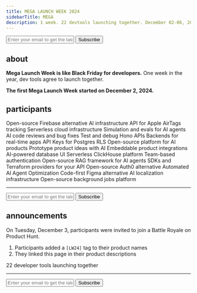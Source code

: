 ```yaml
---
title: MEGA LAUNCH WEEK 2024
sidebarTitle: MEGA
description: 1 week. 22 devtools launching together. December 02-06, 2024.
---
```


<form
  action="https://buttondown.com/api/emails/embed-subscribe/launchweek.dev"
  method="post"
  target="popupwindow"
  onsubmit="window.open('https://buttondown.com/launchweek.dev', 'popupwindow')"
  class="embeddable-buttondown-form"
>
  <input
    type="email"
    name="email"
    placeholder="Enter your email to get the latest updates"
    id="bd-email"
  />
  <input type="submit" value="Subscribe" />
</form>

## about

**Mega Launch Week is like Black Friday for developers.** One week in the year, dev tools agree to launch together.

**The first Mega Launch Week started on December 2, 2024.**

<CardGroup cols={2}>
  <Card
    title="Watch on GitHub"
    icon="github"
    href="https://git.new/lw"
    horizontal
  ></Card>
  <Card
    title="Follow on X"
    icon="x-twitter"
    href="https://x.com/launchweekdev"
    horizontal
  ></Card>
</CardGroup>

## participants

<CardGroup cols={2}>
  <Card title="Supabase" href="https://supabase.com" horizontal>
      Open-source Firebase alternative
  </Card>

<Card title="Pinecone" href="https://www.pinecone.io/" horizontal>
  AI infrastructure
</Card>

<Card title="AirPinpoint" href="https://airpinpoint.com/" horizontal>
  API for Apple AirTags tracking
</Card>

<Card title="Beam.cloud" href="https://beam.cloud/" horizontal>
  Serverless cloud infrastructure
</Card>

<Card title="Coval" href="https://coval.dev/" horizontal>
  Simulation and evals for AI agents
</Card>

<Card title="Ellipsis" href="https://ellipsis.dev/" horizontal>
  AI code reviews and bug fixes
</Card>

<Card title="Fiberplane" href="https://fiberplane.com/" horizontal>
  Test and debug Hono APIs
</Card>

<Card title="Jamsocket" href="https://jamsocket.com/" horizontal>
  Backends for real-time apps
</Card>

<Card title="KeyHippo" href="https://www.keyhippo.com/" horizontal>
  API Keys for Postgres RLS
</Card>

<Card title="Laminar" href="https://www.lmnr.ai/" horizontal>
  Open-source platform for AI products
</Card>

<Card title="Magic Patterns" href="https://magicpatterns.com/" horizontal>
  Prototype product ideas with AI
</Card>

<Card title="OpenInt" href="https://openint.dev/" horizontal>
  Embeddable product integrations
</Card>

<Card title="Outerbase" href="https://outerbase.com/" horizontal>
  AI-powered database UI
</Card>

<Card title="Propel" href="https://www.propeldata.com/" horizontal>
  Serverless ClickHouse platform
</Card>

<Card title="PropelAuth" href="https://www.propelauth.com/" horizontal>
  Team-based authentication
</Card>

<Card title="Quivr" href="https://quivr.com/" horizontal>
  Open-source RAG framework for AI agents
</Card>

<Card title="Speakeasy" href="https://speakeasy.com/" horizontal>
  SDKs and Terraform providers for your API
</Card>

<Card title="Stack Auth" href="https://stack-auth.com/" horizontal>
  Open-source Auth0 alternative
</Card>

<Card title="Synth" href="https://www.usesynth.ai/" horizontal>
  Automated AI Agent Optimization
</Card>

<Card title="Tempo Labs" href="https://tempolabs.ai/" horizontal>
  Code-first Figma alternative
</Card>

<Card title="Replexica" href="https://replexica.com/" horizontal>
  AI localization infrastructure
</Card>

<Card title="Trigger.dev" href="https://trigger.dev/" horizontal>
  Open-source background jobs platform
</Card>

</CardGroup>

---

<form
  action="https://buttondown.com/api/emails/embed-subscribe/launchweek.dev"
  method="post"
  target="popupwindow"
  onsubmit="window.open('https://buttondown.com/launchweek.dev', 'popupwindow')"
  class="embeddable-buttondown-form"
>
  <input
    type="email"
    name="email"
    placeholder="Enter your email to get the latest updates"
    id="bd-email"
  />
  <input type="submit" value="Subscribe" />
</form>

## announcements

On Tuesday, December 3, participants were invited to join a Battle Royale on Product Hunt.

1. Participants added a `[LW24]` tag to their product names
2. They linked this page in their product descriptions

<Card title="Battle Royale on Product Hunt" href="https://lweek.dev/2024/meow" icon="product-hunt">
    22 developer tools launching together
</Card>

<Tabs>
  <Tab title="Mon">
      <Card title="AirPinpoint lowered its prices" href="https://airpinpoint.com/en/launch-week/day1" horizontal></Card>
      <Card title="Beam released its vLLM engine" href="https://www.beam.cloud/blog/vllm" horizontal></Card>
      <Card title="Coval introduced sentiment analysis" href="https://x.com/covaldev/status/1863729108301086969" horizontal></Card>
      <Card title="Ellipsis launched Reactive Workflows" href="https://x.com/ellipsis_dev/status/1863625558313095396" horizontal></Card>
      <Card title="Fiberplane now supports static code analysis" href="https://fiberplane.com/blog/code-analysis/" horizontal></Card>
      <Card title="Jamsocket introduced Y-Sweet Storage" href="https://x.com/JamsocketHQ/status/1863589701765960122" horizontal></Card>
      <Card title="KeyHippo launched a Postgres auth extension" href="https://x.com/d4r5c2/status/1863616483924033891" horizontal></Card>
      <Card title="Laminar introduced Flow" href="https://x.com/skull8888888888/status/1863661536180572412" horizontal></Card>
      <Card title="Magic Patterns introduced their generative UI canvas" href="https://x.com/Teddarific/status/1863615075183206449" horizontal></Card>
      <Card title="OpenInt just launched" href="https://openint.dev/launch-week/introducing-openint/" horizontal></Card>
      <Card title="Outerbase launched Boards" href="https://www.outerbase.com/blog/all-a-board/" horizontal></Card>
      <Card title="Pinecone introduced Cascading Retrieval" href="https://www.pinecone.io/blog/cascading-retrieval/" horizontal></Card>
      <Card title="Propel now ingests data from Amazon Firehose streams" href="https://x.com/PropelDataCloud/status/1863609202213781623" horizontal></Card>
      <Card title="PropelAuth introduced User Impersonation Approval Flows" href="https://www.propelauth.com/post/user-impersonation-approval-flows" horizontal></Card>
      <Card title="Quivr is now SOC2 compliant" href="https://www.quivr.com/blog/quivr-is-soc2-compliant" horizontal></Card>
      <Card title="Replexica now does instant translations in CI/CD" href="https://x.com/vrcprl/status/1863600226352947686" horizontal></Card>
      <Card title="Speakeasy released API contract test generation" href="https://www.speakeasy.com/post/release-contract-testing" horizontal></Card>
      <Card title="Stack Auth launched all-in-one Docker containers" href="https://docs.stack-auth.com/others/self-host" horizontal></Card>
      <Card title="Supabase released its AI Assistant v2" href="https://supabase.com/blog/supabase-ai-assistant-v2" horizontal></Card>
      <Card title="Synth introduced Failure Mode Edits" href="https://x.com/UseSynth/status/1863800106744770752" horizontal></Card>
      <Card title="Tempo Labs introduced one-click deployments" href="https://www.tempolabs.ai/blog/one-click-deployments-in-tempo" horizontal></Card>
      <Card title="Trigger.⁠dev announced Realtime GA" href="https://trigger.dev/launchweek/0/realtime" horizontal></Card>
  </Tab>
  <Tab title="Tue">
      <Card title="AirPinpoint introduced Geofences" href="https://airpinpoint.com/en/launch-week/day2" horizontal></Card>
      <Card title="Beam released a realtime API to stream websocket responses" href="https://www.beam.cloud/blog/realtime" horizontal></Card>
      <Card title="Coval launched a tool call evaluation" href="https://x.com/covaldev/status/1864136977056190738" horizontal></Card>
      <Card title="Ellipsis launched Reactive Workflows" href="https://x.com/ellipsis_dev/status/1863625558313095396" horizontal></Card>
      <Card title="Fiberplane now supports tracing Cloudflare Service Bindings" href="https://fiberplane.com/blog/introducing-tracing-for-cloudflare-service-bindings-with-fiberplane/" horizontal></Card>
      <Card title="Jamsocket launched the create-y-sweet-app command line tool" href="https://x.com/JamsocketHQ/status/1863946488297996416" horizontal></Card>
      <Card title="KeyHippo launched Audit Log Forwarding" href="https://x.com/keyhippo/status/1864018012237623616" horizontal></Card>
      <Card title="Laminar introduced Evaluations" href="https://www.lmnr.ai/blog/2024-12-03-evals" horizontal></Card>
      <Card title="Magic Patterns introduced their Figma integration" href="https://x.com/alexdanilo99/status/1864006357764264337" horizontal></Card>
      <Card title="OpenInt introduced @OpenInt/Connect" href="https://openint.dev/launch-week/introducing-openint-connect/" horizontal></Card>
      <Card title="Outerbase introduced Power Ups" href="https://www.outerbase.com/blog/supercharge-your-database-with-power-ups/" horizontal></Card>
      <Card title="Pinecone announced expanded inference capabilities" href="https://www.pinecone.io/blog/integrated-inference/" horizontal></Card>
      <Card title="Propel introduced new UI components" href="https://x.com/PropelDataCloud/status/1863968975467741427" horizontal></Card>
      <Card title="PropelAuth announced an official Terraform provider" href="https://www.propelauth.com/post/terraform-provider" horizontal></Card>
      <Card title="Quivr launched MegaParse" href="https://www.quivr.com/blog/quivr-made-an-open-source-document-parsing-tool" horizontal></Card>
      <Card title="Replexica now supports all major file formats" href="https://x.com/vrcprl/status/1863976102915629536" horizontal></Card>
      <Card title="Speakeasy now supports generating SDKs with webhooks support" href="https://www.speakeasy.com/post/release-webhooks-support" horizontal></Card>
      <Card title="Stack Auth announced team invitation management" horizontal></Card>
      <Card title="Supabase updated Edge Functions with more features" href="https://supabase.com/blog/edge-functions-background-tasks-websockets" horizontal></Card>
      <Card title="Synth launched Base Algorithm" href="https://x.com/UseSynth/status/1864192606454075528" horizontal></Card>
      <Card title="Tempo Labs introduced Realtime Multiplayer Editing" href="https://www.tempolabs.ai/blog/multiplayer" horizontal></Card>
      <Card title="Trigger.⁠dev announced Build Extensions" href="https://trigger.dev/launchweek/0/build-extensions" horizontal></Card>
  </Tab>
  <Tab title="Wed">
      <Card title="AirPinpoint introduced Live Sharing Links" href="https://airpinpoint.com/en/launch-week/day3" horizontal></Card>
      <Card title="Beam launched an agent framework built for concurrency and sync" href="https://www.beam.cloud/blog/beam-bots" horizontal></Card>
      <Card title="Fiberplane released a file tree view for your API routes" href="https://fiberplane.com/blog/file-tree-view-for-routes/" horizontal></Card>
      <Card title="Jamsocket released an end-to-end collaboration demo" href="https://x.com/JamsocketHQ/status/1864384293272789392" horizontal></Card>
      <Card title="KeyHippo launched Key Expiry Notifications" href="https://x.com/keyhippo/status/1864344929348276271" horizontal></Card>
      <Card title="Laminar launched Semantic Retrieval" href="https://www.lmnr.ai/blog/2024-12-04-semantic-retrieval" horizontal></Card>
      <Card title="Magic Patterns enabled zero-prompt code editing" href="https://x.com/alexdanilo99/status/1864306203914035376" horizontal></Card>
      <Card title="OpenInt launched Sync" href="https://openint.dev/launch-week/openint-sync-simplify-data-synchronization/" horizontal></Card>
      <Card title="Outerbase open-sourced Outerbase Studio" href="https://www.outerbase.com/blog/outerbase-studio-open-source-database-management/" horizontal></Card>
      <Card title="Pinecone introduced its new reranking model" href="https://www.pinecone.io/blog/pinecone-rerank-v0-announcement/" horizontal></Card>
      <Card title="Propel now ingests data from Segment" href="https://x.com/PropelDataCloud/status/1864340450917929396" horizontal></Card>
      <Card title="PropelAuth updated their email templates" href="https://www.propelauth.com/post/email-template-updates" horizontal></Card>
      <Card title="Quivr launched its Knowledge Management System" href="https://www.quivr.com/blog/quivrs-new-knowledge-management-system" horizontal></Card>
      <Card title="Replexica updated its dashboard with more features" href="https://x.com/vrcprl/status/1864334503654908010" horizontal></Card>
      <Card title="Speakeasy refreshed their docs" href="https://www.speakeasy.com/post/release-speakeasy-docs" horizontal></Card>
      <Card title="Stack Auth announced password-hash-based user imports" href="https://docs.stack-auth.com/sdk" horizontal></Card>
      <Card title="Supabase introduced Supabase Cron" href="https://supabase.com/blog/supabase-cron" horizontal></Card>
      <Card title="Synth announced Analysis Pause and Rollback" href="https://x.com/UseSynth/status/1864579450115125567" horizontal></Card>
      <Card title="Tempo Labs launched an AI Copilot for Product Managers" href="https://www.tempolabs.ai/blog/tempo-ai-copilot-for-product-managers" horizontal></Card>
      <Card title="Trigger.⁠dev now trigger background jobs from your frontend" href="https://trigger.dev/launchweek/0/trigger-from-frontend" horizontal></Card>
  </Tab>
  <Tab title="Thu">
      <Card title="AirPinpoint introduced Location History" href="https://airpinpoint.com/en/launch-week/day4" horizontal></Card>
      <Card title="Beam released its Javascript SDK" href="https://www.beam.cloud/blog/node-sdk" horizontal></Card>
      <Card title="Coval launched Test Set Graphs" href="https://www.linkedin.com/posts/covaldev_launchweek-activity-7270562261696409602-bbEt/" horizontal></Card>
      <Card title="Fiberplane now supports OpenAPI" href="https://fiberplane.com/blog/announcing-openapi-support/" horizontal></Card>
      <Card title="Jamsocket demoed a Notion-style editing experience with Y-Sweet" href="https://x.com/JamsocketHQ/status/1864671204084256977" horizontal></Card>
      <Card title="KeyHippo introduced Generated User Impersonation" href="https://x.com/keyhippo/status/1864734832808595923" horizontal></Card>
      <Card title="Laminar launched Labeling Queues" href="https://www.lmnr.ai/blog/2024-12-05-labeling-queues" horizontal></Card>
      <Card title="Magic Patterns introduced Custom presets" href="https://x.com/alexdanilo99/status/1864747186657071281" horizontal></Card>
      <Card title="OpenInt launched OpenSDKs — Typesafe SDKs with auth proxy for any API" href="https://openint.dev/launch-week/introducing-opensdks/" horizontal></Card>
      <Card title="Outerbase released Data Masking" href="https://www.outerbase.com/blog/data-masking-for-safety-compliance/" horizontal></Card>
      <Card title="Pinecone introduced Enhanced Security and Access Controls" href="https://www.pinecone.io/blog/strengthening-security-and-control/" horizontal></Card>
      <Card title="Propel released an open-source Data Grid React Component" href="https://x.com/PropelDataCloud/status/1864693769716814226" horizontal></Card>
      <Card title="PropelAuth launched End-User Audit Logs" href="https://www.propelauth.com/post/end-user-audit-logs" horizontal></Card>
      <Card title="Quivr introduced a new vision" href="https://www.quivr.com/blog/quivrs-latest-pivot-vision" horizontal></Card>
      <Card title="Replexica launched a SDK for Dynamic Content" href="https://x.com/vrcprl/status/1864684701807726916" horizontal></Card>
      <Card title="Speakeasy announced the beta release of its PHP SDK Generator" href="https://www.speakeasy.com/post/release-php" horizontal></Card>
      <Card title="Stack Auth now imports accounts from password hashes" href="https://docs.stack-auth.com/rest-api/server/users/create-user" horizontal></Card>
      <Card title="Supabase launched Supabase Queues" href="https://supabase.com/blog/supabase-queues" horizontal></Card>
      <Card title="Tempo Labs introduced drag-and-drop for React Storybook" href="https://www.tempolabs.ai/blog/drag-and-drop-for-react-storybook" horizontal></Card>
      <Card title="Trigger.⁠dev improved its batch processing system" href="https://trigger.dev/launchweek/0/batch-processing" horizontal></Card>
  </Tab>
  <Tab title="Fri">
      <Card title="AirPinpoint introduced new tracking tags with 3+ battery life" href="https://airpinpoint.com/en/launch-week/day5" horizontal></Card>
      <Card title="Beam launched a self-hosted management CLI" href="https://www.beam.cloud/blog/beta9-cli" horizontal></Card>
      <Card title="Fiberplane shipped new HONC-related features" href="https://fiberplane.com/blog/honc-day-2024/" horizontal></Card>
      <Card title="Jamsocket launched a new free tier" href="https://x.com/JamsocketHQ/status/1865033507845636372" horizontal></Card>
      <Card title="KeyHippo started Weekly Auth Meetups" href="https://x.com/keyhippo/status/1865070301127807244" horizontal></Card>
      <Card title="Laminar launched Online Evaluations" href="https://www.lmnr.ai/blog/2024-12-06-online-evals" horizontal></Card>
      <Card title="Magic Patterns launched its API for generative interfaces" href="https://www.magicpatterns.com/docs/patterns/create-a-new-pattern" horizontal></Card>
      <Card title="OpenInt introduced Orchestrate and the OpenInt Partner Program" href="https://openint.dev/launch-week/introducing-orchestrate-and-partner-program/" horizontal></Card>
      <Card title="Outerbase launched Data Gateways" href="https://www.outerbase.com/blog/data-gateways-secure-private-database-connections-from-the-cloud/" horizontal></Card>
      <Card title="Pinecone introduced Pinecone Local" href="https://www.pinecone.io/blog/pinecone-local/" horizontal></Card>
      <Card title="Propel now ingests data from Amazon DynamoDB" href="https://x.com/PropelDataCloud/status/1865159001882923445" horizontal></Card>
      <Card title="PropelAuth launched CSV User Import" href="https://www.propelauth.com/post/csv-user-import" horizontal></Card>
      <Card title="Replexica now supports 87 languages" href="https://x.com/vrcprl/status/1865066991096312223" horizontal></Card>
      <Card title="Speakeasy announced support for React hooks" href="https://www.speakeasy.com/post/release-react-hooks" horizontal></Card>
      <Card title="Stack Auth now supports JWKS format" href="https://docs.stack-auth.com/concepts/backend-integration#authenticating-the-user-on-the-server-endpoints" horizontal></Card>
      <Card title="Supabase launched database.build v2" href="https://supabase.com/blog/database-build-v2" horizontal></Card>
      <Card title="Tempo Labs introduced an integration with Supabase" href="https://www.tempolabs.ai/blog/tempo-supabase-integration" horizontal></Card>
      <Card title="Trigger.⁠dev launched its new Run Engine" href="https://trigger.dev/launchweek/0/run-engine-2-alpha" horizontal></Card>
  </Tab>
</Tabs>

---

<form
  action="https://buttondown.com/api/emails/embed-subscribe/launchweek.dev"
  method="post"
  target="popupwindow"
  onsubmit="window.open('https://buttondown.com/launchweek.dev', 'popupwindow')"
  class="embeddable-buttondown-form"
>
  <input
    type="email"
    name="email"
    placeholder="Enter your email to get the latest updates"
    id="bd-email"
  />
  <input type="submit" value="Subscribe" />
</form>
